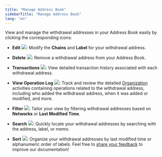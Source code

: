 ```yaml
---
title: "Manage Address Book"
sidebarTitle: "Manage Address Book"
lang: "en"
---
```


View and manage the withdrawal addresses in your Address Book easily by clicking the corresponding icons:

- **Edit** <img src="/en/images/common/icon_edit.svg" className="icon"/>: Modify the **Chains** and **Label** for your withdrawal address.

- **Delete** <img src="/en/images/common/icon_delete.svg" className="icon"/>: Remove a withdrawal address from your Address Book.

- **Transactions** <img src="/en/images/common/icon_view_transactions.svg" className="icon"/>: View detailed transaction history associated with each withdrawal address.

- **View Operation Log** <img src="/en/images/common/icon_view_operation_log.svg" className="icon"/>: Track and review the detailed [Organization](/en/portal/organization/introduction) activities containing operations related to the withdrawal address, including who added the withdrawal address, when it was added or modified, and more.

- **Filter** <img src="/en/images/common/icon_filter.svg" className="icon"/>: Tailor your view by filtering withdrawal addresses based on **Networks** or **Last Modified Time**.

- **Search** <img src="/en/images/common/icon_search.svg" className="icon"/>: Quickly locate your withdrawal addresses by searching with the address, label, or memo.

- **Sort** <img src="/en/images/common/icon_sort.svg" className="icon"/>: Organize your withdrawal addresses by last modified time or alphanumeric order of labels.
<Tip>Feel free to [share your feedback](https://forms.zohopublic.com/cobo/form/DocumentFeedbackForm/formperma/QvLOhxJv1_JMsJ-1dleZ8Itb_7rzN-LtgvsDdxosoVI?referrername=manuals) to improve our documentation!</Tip>
